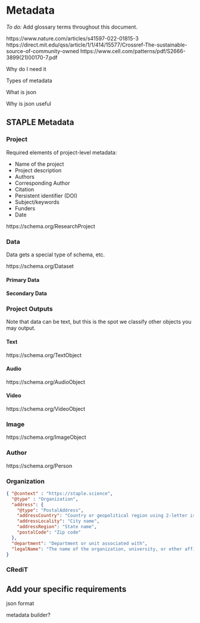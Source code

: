 # Metadata

*To do:* Add glossary terms throughout this document. 

https://www.nature.com/articles/s41597-022-01815-3
https://direct.mit.edu/qss/article/1/1/414/15577/Crossref-The-sustainable-source-of-community-owned
https://www.cell.com/patterns/pdf/S2666-3899(21)00170-7.pdf

Why do I need it

Types of metadata

What is json

Why is json useful

## STAPLE Metadata

### Project

Required elements of project-level metadata:

-   Name of the project
-   Project description
-   Authors
-   Corresponding Author
-   Citation
-   Persistent identifier (DOI)
-   Subject/keywords
-   Funders
-   Date

https://schema.org/ResearchProject

### Data

Data gets a special type of schema, etc.

https://schema.org/Dataset

#### Primary Data

#### Secondary Data

### Project Outputs

Note that data can be text, but this is the spot we classify other objects you may output.

#### Text

https://schema.org/TextObject

#### Audio

https://schema.org/AudioObject

#### Video

https://schema.org/VideoObject

### Image

https://schema.org/ImageObject

### Author

https://schema.org/Person

### Organization

```json
{ "@context" : "https://staple.science",
  "@type" : "Organization",
  "address": {
    "@type": "PostalAddress",
    "addressCountry": "Country or geopolitical region using 2-letter iso codes.",
    "addressLocality": "City name",
    "addressRegion": "State name",
    "postalCode": "Zip code"
  },
  "department": "Department or unit associated with",
  "legalName": "The name of the organization, university, or other affiliation"
}

```


### CRediT

## Add your specific requirements

json format

metadata builder?
